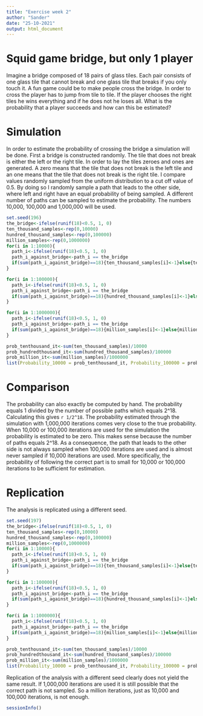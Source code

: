 ```yaml
---
title: "Exercise week 2"
author: "Sander"
date: "25-10-2021"
output: html_document
---
```


# Squid game bridge, but only 1 player
Imagine a bridge composed of 18 pairs of glass tiles. Each pair consists of one glass tile that cannot break and one glass tile that breaks if you only touch it. A fun game could be to make people cross the bridge. In order to cross the player has to jump from tile to tile. If the player chooses the right tiles he wins everything and if he does not he loses all. What is the probability that a player succeeds and how can this be estimated?

# Simulation
In order to estimate the probability of crossing the bridge a simulation will be done. First a bridge is constructed randomly. The tile that does not break is either the left or the right tile. In order to lay the tiles zeroes and ones are generated. A zero means that the tile that does not break is the left tile and an one means that the tile that does not break is the right tile. I compare values randomly sampled from the uniform distribution to a cut off value of 0.5. By doing so I randomly sample a path that leads to the other side, where left and right have an equal probability of being sampled. A different number of paths can be sampled to estimate the probability. The numbers 10,000, 100,000 and 1,000,000 will be used.

```r
set.seed(196)
the_bridge<-ifelse(runif(18)<0.5, 1, 0)
ten_thousand_samples<-rep(0,10000)
hundred_thousand_samples<-rep(0,100000)
million_samples<-rep(0,1000000)
for(i in 1:10000){
  path_i<-ifelse(runif(18)<0.5, 1, 0)
  path_i_against_bridge<-path_i == the_bridge
  if(sum(path_i_against_bridge)==18){ten_thousand_samples[i]<-1}else{ten_thousand_samples[i]<-0}
}

for(i in 1:100000){
  path_i<-ifelse(runif(18)<0.5, 1, 0)
  path_i_against_bridge<-path_i == the_bridge
  if(sum(path_i_against_bridge)==18){hundred_thousand_samples[i]<-1}else{hundred_thousand_samples[i]<-0}
}

for(i in 1:1000000){
  path_i<-ifelse(runif(18)<0.5, 1, 0)
  path_i_against_bridge<-path_i == the_bridge
  if(sum(path_i_against_bridge)==18){million_samples[i]<-1}else{million_samples[i]<-0}
}

prob_tenthousand_it<-sum(ten_thousand_samples)/10000
prob_hundredthousand_it<-sum(hundred_thousand_samples)/100000
prob_million_it<-sum(million_samples)/1000000
list(Probability_10000 = prob_tenthousand_it, Probability_100000 = prob_hundredthousand_it, Probability_1000000 = prob_million_it)
```

# Comparison
The probability can also exactly be computed by hand. The probability equals 1 divided by the number of possible paths which equals 2^18. Calculating this gives `r 1/2^18`. The probability estimated through the simulation with 1,000,000 iterations comes very close to the true probability. When 10,000 or 100,000 iterations are used for the simulation the probability is estimated to be zero. This makes sense because the number of paths equals 2^18. As a consequence, the path that leads to the other side is not always sampled when 100,000 iterations are used and is almost never sampled if 10,000 iterations are used. More specifically, the probability of following the correct part is to small for 10,000 or 100,000 iterations to be sufficient for estimation.

# Replication
The analysis is replicated using a different seed.
```r
set.seed(197)
the_bridge<-ifelse(runif(18)<0.5, 1, 0)
ten_thousand_samples<-rep(0,10000)
hundred_thousand_samples<-rep(0,100000)
million_samples<-rep(0,1000000)
for(i in 1:10000){
  path_i<-ifelse(runif(18)<0.5, 1, 0)
  path_i_against_bridge<-path_i == the_bridge
  if(sum(path_i_against_bridge)==18){ten_thousand_samples[i]<-1}else{ten_thousand_samples[i]<-0}
}

for(i in 1:100000){
  path_i<-ifelse(runif(18)<0.5, 1, 0)
  path_i_against_bridge<-path_i == the_bridge
  if(sum(path_i_against_bridge)==18){hundred_thousand_samples[i]<-1}else{hundred_thousand_samples[i]<-0}
}

for(i in 1:1000000){
  path_i<-ifelse(runif(18)<0.5, 1, 0)
  path_i_against_bridge<-path_i == the_bridge
  if(sum(path_i_against_bridge)==18){million_samples[i]<-1}else{million_samples[i]<-0}
}

prob_tenthousand_it<-sum(ten_thousand_samples)/10000
prob_hundredthousand_it<-sum(hundred_thousand_samples)/100000
prob_million_it<-sum(million_samples)/1000000
list(Probability_10000 = prob_tenthousand_it, Probability_100000 = prob_hundredthousand_it, Probability_1000000 = prob_million_it)
```
Replication of the analysis with a different seed clearly does not yield the same result. If 1,000,000 iterations are used it is still possible that the correct path is not sampled. So a million iterations, just as 10,000 and 100,000 iterations, is not enough. 

```r
sessionInfo()
```

